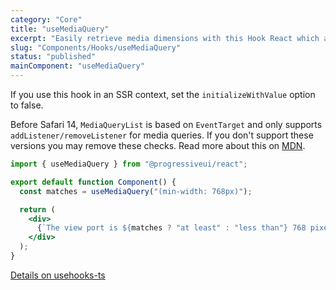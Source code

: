 ```yaml
---
category: "Core"
title: "useMediaQuery"
excerpt: "Easily retrieve media dimensions with this Hook React which also works onResize."
slug: "Components/Hooks/useMediaQuery"
status: "published"
mainComponent: "useMediaQuery"
---
```


If you use this hook in an SSR context, set the `initializeWithValue` option to false.

Before Safari 14, `MediaQueryList` is based on `EventTarget` and only supports `addListener/removeListener` for media queries. If you don't support these versions you may remove these checks. Read more about this on [MDN](https://developer.mozilla.org/en-US/docs/Web/API/MediaQueryList/addListener).

```jsx
import { useMediaQuery } from "@progressiveui/react";

export default function Component() {
  const matches = useMediaQuery("(min-width: 768px)");

  return (
    <div>
      {`The view port is ${matches ? "at least" : "less than"} 768 pixels wide`}
    </div>
  );
}
```

[Details on usehooks-ts](https://usehooks-ts.com/react-hook/use-media-query)
